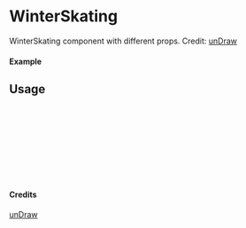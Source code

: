 
<Meta of={WinterSkating} title="unDraw/WinterSkating" />

# WinterSkating

WinterSkating component with different props.
Credit: [unDraw](https://undraw.co/illustrations)

#### Example

<Canvas of={WinterSkating.Primary} />

## Usage

```ts
import { WinterSkating } from "yadl-ui";

const Example = () => {
  return (
      <WinterSkating />
  );
};

export default Example;
```

#### Credits
[unDraw](https://undraw.co/illustrations)
